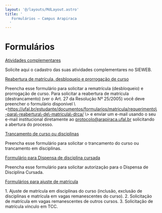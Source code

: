 ```yaml
---
layout: '@/layouts/MdLayout.astro'
title: '
   Formulários — Campus Arapiraca
  '
---
```






Formulários
===========














<a href="https://accounts.google.com/v3/signin/identifier?continue=https%3A%2F%2Fdocs.google.com%2Fforms%2Fd%2Fe%2F1FAIpQLSdj2Rt3a3pci-VuezYKMLMEvSL1Hf-xynXrRlWVaeI05HMmBQ%2Fviewform%3Fusp%3Dsend_form&amp;followup=https%3A%2F%2Fdocs.google.com%2Fforms%2Fd%2Fe%2F1FAIpQLSdj2Rt3a3pci-VuezYKMLMEvSL1Hf-xynXrRlWVaeI05HMmBQ%2Fviewform%3Fusp%3Dsend_form&amp;ifkv=AdF4I75UfBu8H6umLo_Bpl4REln1UUP8DqaXTJBw9Ks1-_8_3DgoavrsiuzMgwPh1GMa2q7Od4vwmg&amp;ltmpl=forms&amp;osid=1&amp;passive=1209600&amp;service=wise&amp;flowName=WebLiteSignIn&amp;flowEntry=ServiceLogin&amp;dsh=S-536735886%3A1722909909764456">
 Atividades complementares
</a>



 Solicite aqui o cadastro das suas atividades complementares no SIEWEB.
 





<a href="https://docs.google.com/forms/d/e/1FAIpQLSd7w_cFx3uc6uAk60cMkoVJOTpk-vf_3X8xV3fZzraWynxRiQ/closedform">
 Reabertura de matrícula, desbloqueio e prorrogação de curso
</a>



 Preencha esse formulário para solicitar a rematrícula (desbloqueio) e prorrogação de curso. Para solicitar a reabertura de matrícula (destrancamento) (ver o Art. 27 da Resolução Nº 25/2005\) você deve preencher o formulário disponível \\\<https://ufal.br/estudante/documentos/formularios/matricula/requerimento\-para\-reabertura\-de\-matricula\-drca/ \\\> e enviar um e\-mail usando o seu e\-mail institucional diretamente ao protocolo@arapiraca.ufal.br solicitando a abertura do processo.
 





<a href="https://accounts.google.com/v3/signin/identifier?continue=https%3A%2F%2Fdocs.google.com%2Fforms%2Fd%2Fe%2F1FAIpQLSf6GhenzfYsWFbhslRU5CaOireBbv1WvzQERptci2MZUhjLwA%2Fviewform%3Fusp%3Dsend_form&amp;followup=https%3A%2F%2Fdocs.google.com%2Fforms%2Fd%2Fe%2F1FAIpQLSf6GhenzfYsWFbhslRU5CaOireBbv1WvzQERptci2MZUhjLwA%2Fviewform%3Fusp%3Dsend_form&amp;ifkv=AdF4I77jPb80MhXY1lVPycjeyTbXgjOlt0NZBrlPBaVwX6GYfJthfSVjDpOi6mYLDmrpShqpn1tG3w&amp;ltmpl=forms&amp;osid=1&amp;passive=1209600&amp;service=wise&amp;flowName=WebLiteSignIn&amp;flowEntry=ServiceLogin&amp;dsh=S-265307788%3A1722909909911348">
 Trancamento de curso ou disciplinas
</a>



 Preencha esse formulário para solicitar o trancamento do curso ou trancamento em disciplinas.
 





<a href="https://accounts.google.com/v3/signin/identifier?continue=https%3A%2F%2Fdocs.google.com%2Fforms%2Fd%2Fe%2F1FAIpQLSdmuJGT4yxmLhZcC7L0ddmeJkeqPPJTwNZ7rs7gIm0EJ23wgw%2Fviewform%3Fusp%3Dsend_form&amp;followup=https%3A%2F%2Fdocs.google.com%2Fforms%2Fd%2Fe%2F1FAIpQLSdmuJGT4yxmLhZcC7L0ddmeJkeqPPJTwNZ7rs7gIm0EJ23wgw%2Fviewform%3Fusp%3Dsend_form&amp;ifkv=AdF4I74aviG13ts9v1k2sq3ienfEZuryHNI73aJXCHvjj_6RWF9hpbVTiuYDlaUBM0u4nfW8r8wAOw&amp;ltmpl=forms&amp;osid=1&amp;passive=1209600&amp;service=wise&amp;flowName=WebLiteSignIn&amp;flowEntry=ServiceLogin&amp;dsh=S-148423902%3A1722909909612475">
 Formulário para Dispensa de disciplina cursada
</a>



 Preencha esse formulário para solicitar autorização para o Dispensa de Disciplina Cursada.
 





<a href="/cpt/discentes/formularios-alunos/formularios-para-ajuste-de-matricula">
 Formulários para ajuste de matrícula
</a>



 1\. Ajuste de matrícula em disciplinas do curso (inclusão, exclusão de disciplinas e matrícula em vagas remanescentes do curso). 2\. Solicitação de matrícula em vagas remanescentes de outros cursos. 3\. Solicitação de matrícula vínculo em TCC.
 













